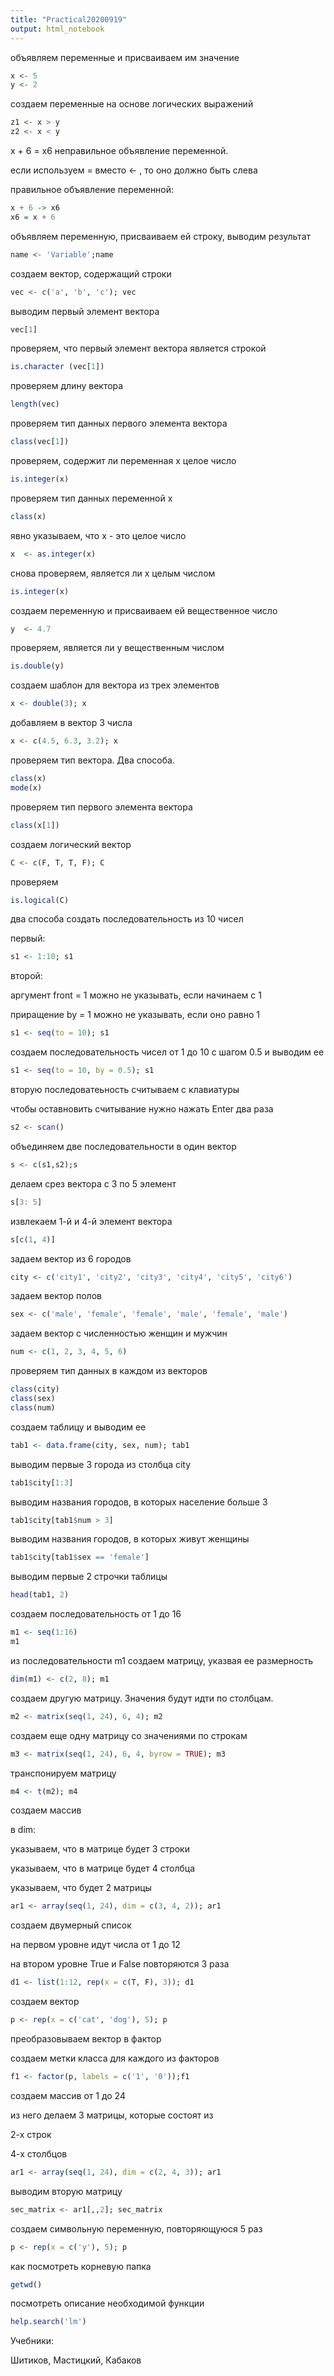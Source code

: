 ```yaml
---
title: "Practical20200919"
output: html_notebook
---
```




объявляем переменные и присваиваем им значение
```r
x <- 5
y <- 2
```

создаем переменные на основе логических выражений
```r
z1 <- x > y
z2 <- x < y
```

x + 6 = x6 неправильное объявление переменной.

если используем = вместо <- , то оно должно быть слева

правильное объявление переменной:
```r
x + 6 -> x6
x6 = x + 6
```

объявляем переменную, присваиваем ей строку, выводим результат
```r
name <- 'Variable';name
```

создаем вектор, содержащий строки
```r
vec <- c('a', 'b', 'c'); vec
```

выводим первый элемент вектора
```r
vec[1]
```

проверяем, что первый элемент вектора является строкой
```r
is.character (vec[1])
```
проверяем длину вектора
```r
length(vec)
```

проверяем тип данных первого элемента вектора
```r
class(vec[1])
```

проверяем, содержит ли переменная х целое число
```r
is.integer(x)
```
проверяем тип данных переменной х
```r
class(x)
```
явно указываем, что х - это целое число
```r
x  <- as.integer(x)
```
снова проверяем, является ли х целым числом
```r
is.integer(x)
```
создаем переменную и присваиваем ей вещественное число
```r
y  <- 4.7
```
проверяем, является ли y вещественным числом
```r
is.double(y)
```
создаем шаблон для вектора из трех элементов
```r
x <- double(3); x
```
добавляем в вектор 3 числа
```r
x <- c(4.5, 6.3, 3.2); x
```
проверяем тип вектора. Два способа.
```r
class(x)
mode(x)
```
проверяем тип первого элемента вектора
```r
class(x[1])
```
создаем логический вектор
```r
C <- c(F, T, T, F); C
```
проверяем
```r
is.logical(C)
```
два способа создать последовательность из 10 чисел

первый:
```r
s1 <- 1:10; s1
```
второй:

аргумент front = 1  можно не указывать, если начинаем с 1

приращение by = 1 можно не указывать, если оно равно 1
```r
s1 <- seq(to = 10); s1
```
создаем последовательность чисел от 1 до 10 с шагом 0.5 и выводим ее
```r
s1 <- seq(to = 10, by = 0.5); s1
```
вторую последоватеьность считываем с клавиатуры

чтобы оставновить считывание нужно нажать Enter два раза
```r
s2 <- scan()
```
объединяем две последовательности в один вектор
```r
s <- c(s1,s2);s
```
делаем срез вектора с 3 по 5 элемент
```r
s[3: 5]
```
извлекаем 1-й и 4-й элемент вектора
```r
s[c(1, 4)]
```
задаем вектор из 6 городов
```r
city <- c('city1', 'city2', 'city3', 'city4', 'city5', 'city6')
```
задаем вектор полов
```r
sex <- c('male', 'female', 'female', 'male', 'female', 'male')
```
задаем вектор с численностью женщин и мужчин
```r
num <- c(1, 2, 3, 4, 5, 6)
```
проверяем тип данных в каждом из векторов
```r
class(city)
class(sex)
class(num)
```
создаем таблицу и выводим ее
```r
tab1 <- data.frame(city, sex, num); tab1
```
выводим первые 3 города из столбца  city
```r
tab1$city[1:3]
```
выводим названия городов, в которых население больше 3
```r
tab1$city[tab1$num > 3]
```
выводим названия городов, в которых живут женщины
```r
tab1$city[tab1$sex == 'female']
```
выводим первые 2 строчки таблицы
```r
head(tab1, 2)
```
создаем последовательность от 1 до 16
```r
m1 <- seq(1:16)
m1
```
из последовательности m1 создаем матрицу, указвая ее размерность
```r
dim(m1) <- c(2, 8); m1
```
создаем другую матрицу. Значения будут идти по столбцам.
```r
m2 <- matrix(seq(1, 24), 6, 4); m2
```
создаем еще одну матрицу со значениями по строкам
```r
m3 <- matrix(seq(1, 24), 6, 4, byrow = TRUE); m3
```
транспонируем матрицу
```r
m4 <- t(m2); m4
```
создаем массив

в dim:

указываем, что в матрице будет 3 строки

указываем, что в матрице будет 4 столбца

указываем, что будет 2 матрицы
```r
ar1 <- array(seq(1, 24), dim = c(3, 4, 2)); ar1
```
создаем двумерный список

на первом уровне идут числа от 1 до 12

на втором уровне True и False повторяются 3 раза
```r
d1 <- list(1:12, rep(x = c(T, F), 3)); d1
```
создаем вектор
```r
p <- rep(x = c('cat', 'dog'), 5); p
```
преобразовываем вектор в фактор

создаем метки класса для каждого из факторов
```r
f1 <- factor(p, labels = c('1', '0'));f1
```
создаем массив от 1 до 24

из него делаем 3 матрицы, которые состоят из

2-х строк

4-х столбцов
```r
ar1 <- array(seq(1, 24), dim = c(2, 4, 3)); ar1
```
выводим вторую матрицу
```r
sec_matrix <- ar1[,,2]; sec_matrix
```
создаем символьную переменную, повторяющуюся 5 раз
```r
p <- rep(x = c('y'), 5); p
```
как посмотреть корневую папка
```r
getwd()
```
посмотреть описание необходимой функции
```r
help.search('lm')
```



Учебники:

Шитиков, Мастицкий, Кабаков